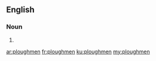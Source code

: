 ==English==

===Noun===
{{head|en|plural}}

# {{plural of|ploughman|lang=en|nocat=1}}

[[ar:ploughmen]]
[[fr:ploughmen]]
[[ku:ploughmen]]
[[my:ploughmen]]